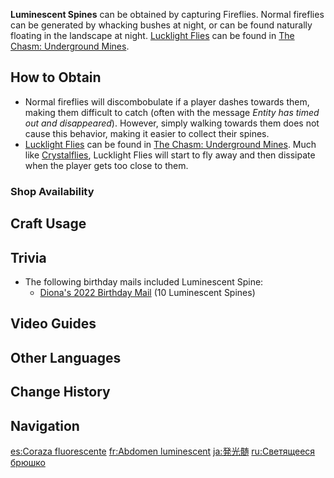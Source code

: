 {{Item Infobox
|id           = 100082
|image        = Item Luminescent Spine.png
|type         = Materials
|description  = The light-emitting part of a firefly. Used for courtship, and in medicine to help recover strength.
|source1      = Capturing [[Fireflies]]
}}
'''Luminescent Spines''' can be obtained by capturing Fireflies. Normal fireflies can be generated by whacking bushes at night, or can be found naturally floating in the landscape at night. [[Lucklight Fly|Lucklight Flies]] can be found in [[The Chasm: Underground Mines]].

==How to Obtain==
* Normal fireflies will discombobulate if a player dashes towards them, making them difficult to catch (often with the message ''Entity has timed out and disappeared''). However, simply walking towards them does not cause this behavior, making it easier to collect their spines.
* [[Lucklight Fly|Lucklight Flies]] can be found in [[The Chasm: Underground Mines]]. Much like [[Crystalflies]], Lucklight Flies will start to fly away and then dissipate when the player gets too close to them.

===Shop Availability===
{{Shop Availability}}

==Craft Usage==
{{Craft Usage}}

==Trivia==
*The following birthday mails included Luminescent Spine:
**[[Birthday/Diona#This Is for You!|Diona's 2022 Birthday Mail]] (10 Luminescent Spines)
<!--
==Gallery==-->

==Video Guides==
{{EVT
|video1   = https://youtu.be/aoh_yGIWJOE
|caption1 = Farm Guide
}}

==Other Languages==
{{Other Languages
|default_hidden = 1
|en      = Luminescent Spine
|zhs     = 发光髓
|zhs_rm  = Fāguāng Suǐ
|zht     = 發光髓
|zht_rm  = Fāguāng Suǐ
|ja      = 発光髄
|ja_rm   = Hakkouzui{{Assumed}}
|ko      = 반딧불 {{tt|정수|精髓}}
|ko_rm   = Banditbul Jeongsu
|es      = Coraza fluorescente
|fr      = Abdomen luminescent
|ru      = Светящееся брюшко
|th      = Luminiscent Spine
|th_rm   = 
|vi      = Tủy Phát Sáng
|de      = Leuchtmark
|id      = Luminescent Spine
|pt      = Espinha Luminescente
|tr      = Ateşböceği Sırtı
|it      = Addome luminescente
}}

==Change History==
{{Change History|1.0}}

==Navigation==
{{Material Navbox|type=Crafting Materials}}

[[es:Coraza fluorescente]]
[[fr:Abdomen luminescent]]
[[ja:発光髄]]
[[ru:Светящееся брюшко]]